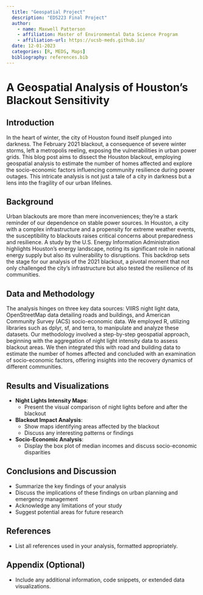 ```yaml
---
  title: "Geospatial Project"
  description: "EDS223 Final Project"
  author:
    - name: Maxwell Patterson
    - affiliation: Master of Environmental Data Science Program
    - affiliation-url: https://ucsb-meds.github.io/
  date: 12-01-2023
  categories: [R, MEDS, Maps]
  bibliography: references.bib
---
```


# A Geospatial Analysis of Houston's Blackout Sensitivity

## Introduction
In the heart of winter, the city of Houston found itself plunged into darkness. The February 2021 blackout, a consequence of severe winter storms, left a metropolis reeling, exposing the vulnerabilities in urban power grids. This blog post aims to dissect the Houston blackout, employing geospatial analysis to estimate the number of homes affected and explore the socio-economic factors influencing community resilience during power outages. This intricate analysis is not just a tale of a city in darkness but a lens into the fragility of our urban lifelines.

## Background
Urban blackouts are more than mere inconveniences; they're a stark reminder of our dependence on stable power sources. In Houston, a city with a complex infrastructure and a propensity for extreme weather events, the susceptibility to blackouts raises critical concerns about preparedness and resilience. A study by the U.S. Energy Information Administration highlights Houston's energy landscape, noting its significant role in national energy supply but also its vulnerability to disruptions. This backdrop sets the stage for our analysis of the 2021 blackout, a pivotal moment that not only challenged the city's infrastructure but also tested the resilience of its communities.

## Data and Methodology
The analysis hinges on three key data sources: VIIRS night light data, OpenStreetMap data detailing roads and buildings, and American Community Survey (ACS) socio-economic data. We employed R, utilizing libraries such as dplyr, sf, and terra, to manipulate and analyze these datasets. Our methodology involved a step-by-step geospatial approach, beginning with the aggregation of night light intensity data to assess blackout areas. We then integrated this with road and building data to estimate the number of homes affected and concluded with an examination of socio-economic factors, offering insights into the recovery dynamics of different communities.

## Results and Visualizations
- **Night Lights Intensity Maps**:
  - Present the visual comparison of night lights before and after the blackout
- **Blackout Impact Analysis**:
  - Show maps identifying areas affected by the blackout
  - Discuss any interesting patterns or findings
- **Socio-Economic Analysis**:
  - Display the box plot of median incomes and discuss socio-economic disparities

## Conclusions and Discussion
- Summarize the key findings of your analysis
- Discuss the implications of these findings on urban planning and emergency management
- Acknowledge any limitations of your study
- Suggest potential areas for future research

## References
- List all references used in your analysis, formatted appropriately.

## Appendix (Optional)
- Include any additional information, code snippets, or extended data visualizations.